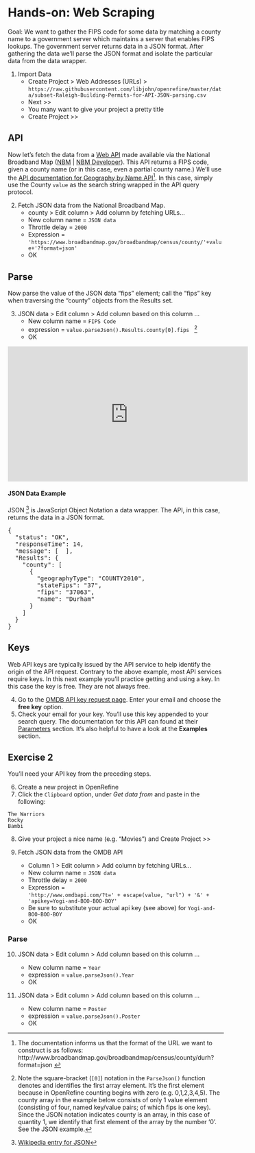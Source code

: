 # Hands-on: Web Scraping

Goal:  We want to gather the FIPS code for some data by matching a county name to a government server which maintains a server that enables FIPS lookups. The government server returns data in a JSON format.  After gathering the data we’ll parse the JSON format and isolate the particular data from the data wrapper.


1. Import Data  
    * <span class="or-menu">Create Project  > Web Addresses (URLs) ></span>   `https://raw.githubusercontent.com/libjohn/openrefine/master/data/subset-Raleigh-Building-Permits-for-API-JSON-parsing.csv`   
    * <span class="or-menu">Next >></span>  
    * You many want to give your project a pretty title
    * Create Project >> 

## API

Now let’s fetch the data from a [Web API](http://www.broadbandmap.gov/developer/) made available via the National Broadband Map ([NBM](http://www.broadbandmap.gov/) | [NBM Developer](https://www.broadbandmap.gov/developer)). This API returns a FIPS code, given a county name (or in this case, even a partial county name.)  We’ll use the [API documentation for Geography by Name API](http://www.broadbandmap.gov/developer/api/census-api-by-geography-name)^[The documentation informs us that the format of the URL we want to construct is as follows:
http://www.broadbandmap.gov/broadbandmap/census/county/durh?format=json ].  In this case, simply use the County `value` as the search string wrapped in the API query protocol.


2. Fetch JSON data from the National Broadband Map.  
    + <span class="or-menu"> county > Edit column > Add column by fetching URLs… </span>
    + New column name = `JSON data`
    + Throttle delay = `2000`
    + Expression = <br>
`'https://www.broadbandmap.gov/broadbandmap/census/county/'+value+'?format=json'`
    + <span class="or-menu">OK</span>

## Parse

Now parse the value of the JSON data “fips” element; call the “<span class="highlight-yellow-fixed">fips</span>” key when traversing the “<span class="highlight-turq-fixed">county</span>” objects from the <span class="highlight-green-fixed">Results</span> set.


3. <span class="or-menu"> JSON data > Edit column > Add column based on this column ... </span> 
    * New column name = `FIPS Code`  
    * expression = `value.parseJson().Results.county[0].fips` &nbsp; ^[Note the square-bracket (`[0]`) notation in the `ParseJson()` function denotes and identifies the first array element.  It's the first element because in OpenRefine counting begins with zero (e.g. 0,1,2,3,4,5).  The <span class="highlight-turq-fixed">county</span> array in the example below consists of only 1 value element (consisting of four, named key/value pairs; of which fips is one key).  Since the JSON notation indicates county is an array, in this case of quantity 1, we identify that first element of the array by the number '0'.  See the JSON example.]
    * <span class="or-menu">OK</span>
    
    
<div class="video">     
<iframe width="560" height="315" src="https://www.youtube.com/embed/DbjpmVEpMiI?start=31" frameborder="0" allowfullscreen></iframe>
<div class="video">     
    
#### JSON Data Example {-}

JSON ^[[Wikipedia entry for JSON](https://en.wikipedia.org/wiki/JSON)] is JavaScript Object Notation a data wrapper.  The API, in this case, returns the data in a JSON format.

<pre>
{
  "status": "OK",  
  "responseTime": 14,  
  "message": [  ],  
  "<span class="highlight-green-fixed">Results</span>": {  
    "<span class="highlight-turq-fixed">county</span>": [  
      {  
        "geographyType": "COUNTY2010",  
        "stateFips": "37",  
        "<span class="highlight-yellow-fixed">fips</span>": "37063",  
        "name": "Durham"  
      }  
    ]  
  }  
}  
</pre>

## Keys

Web API keys are typically issued by the API service to help identify the origin of the API request.  Contrary to the above example, most API services require keys.  In this next example you'll practice getting and using a key.  In this case the key is free.  They are not always free.

4. Go to the [OMDB API key request page](http://www.omdbapi.com/apikey.aspx).  Enter your email and choose the **free key** option.
4. Check your email for your key.  You'll use this key appended to your search query.  The documentation for this API can found at their [Parameters](http://www.omdbapi.com/) section.  It's also helpful to have a look at the **Examples** section.

## Exercise 2

You'll need your API key from the preceding steps.

6. Create a new project in OpenRefine
4. Click the `Clipboard` option, under *Get data from* and paste in the following:

```
The Warriors
Rocky
Bambi
```

8. Give your project a nice name (e.g. "Movies") and <span class="or-menu">Create Project >></span>
5. Fetch JSON data from the OMDB API

    + <span class="or-menu"> Column 1 > Edit column > Add column by fetching URLs… </span>
    + New column name = `JSON data`
    + Throttle delay = `2000`
    + Expression = <br>`'http://www.omdbapi.com/?t=' + escape(value, "url") + '&' + 'apikey=Yogi-and-BOO-BOO-BOY'`
    + Be sure to substitute your actual api key (see above) for `Yogi-and-BOO-BOO-BOY`
    + <span class="or-menu">OK</span>
    
### Parse {-}

10. <span class="or-menu"> JSON data > Edit column > Add column based on this column ... </span> 

    * New column name = `Year`  
    * expression = `value.parseJson().Year` 
    * <span class="or-menu">OK</span>
 
10. <span class="or-menu"> JSON data > Edit column > Add column based on this column ... </span> 

    * New column name = `Poster`  
    * expression = `value.parseJson().Poster` 
    * <span class="or-menu">OK</span>







